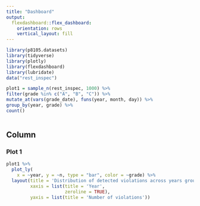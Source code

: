 ```yaml
---
title: "Dashboard"
output: 
  flexdashboard::flex_dashboard:
    orientation: rows
    vertical_layout: fill
---
```



```r

library(p8105.datasets)
library(tidyverse)
library(plotly)
library(flexdashboard)
library(lubridate)
data("rest_inspec")
```

```r

plot1 = sample_n(rest_inspec, 1000) %>%
filter(grade %in% c("A", "B", "C")) %>%
mutate_at(vars(grade_date), funs(year, month, day)) %>%
group_by(year, grade) %>%
count()  
 
```


Column {data-width=650}
-----------------------------------------------------------------------

### Plot 1

```r

plot1 %>%
  plot_ly(
    x = ~year, y = ~n, type = "bar", color = ~grade) %>%
  layout(title = 'Distribution of detected violations across years group by year',
         xaxis = list(title = 'Year',
                      zeroline = TRUE),
         yaxis = list(title = 'Number of violations'))
```
